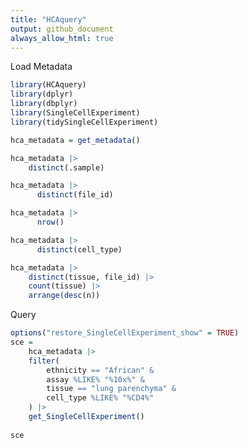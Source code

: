 ```yaml
---
title: "HCAquery"
output: github_document
always_allow_html: true
---
```


Load Metadata

```r
library(HCAquery)
library(dplyr)
library(dbplyr)
library(SingleCellExperiment)
library(tidySingleCellExperiment)

hca_metadata = get_metadata()
```


```r
hca_metadata |> 
	distinct(.sample)
```

```r
hca_metadata |> 
	  distinct(file_id)
```

```r
hca_metadata |> 
	  nrow()
```

```r
hca_metadata |> 
	  distinct(cell_type)
```

```r
hca_metadata |> 
	distinct(tissue, file_id) |> 
	count(tissue) |> 
	arrange(desc(n))
```

Query

```r
options("restore_SingleCellExperiment_show" = TRUE)
sce = 
	hca_metadata |> 
	filter(
		ethnicity == "African" & 
		assay %LIKE% "%10x%" & 
		tissue == "lung parenchyma" & 
		cell_type %LIKE% "%CD4%"
	) |> 
	get_SingleCellExperiment()
	
sce
```


